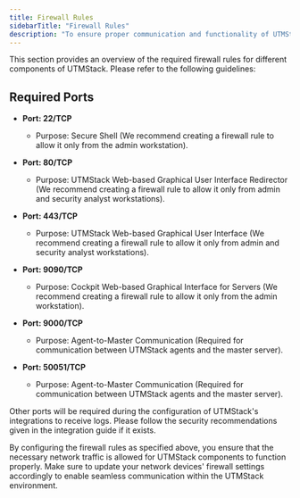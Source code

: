 ```yaml
---
title: Firewall Rules
sidebarTitle: "Firewall Rules"
description: "To ensure proper communication and functionality of UTMStack, it is important to configure the firewall rules on your network devices accordingly."
---
```


This section provides an overview of the required firewall rules for different components of UTMStack. Please refer to the following guidelines:

## Required Ports

- **Port: 22/TCP**
  - Purpose: Secure Shell (We recommend creating a firewall rule to allow it only from the admin workstation).

- **Port: 80/TCP**
  - Purpose: UTMStack Web-based Graphical User Interface Redirector (We recommend creating a firewall rule to allow it only from admin and security analyst workstations).

- **Port: 443/TCP**
  - Purpose: UTMStack Web-based Graphical User Interface (We recommend creating a firewall rule to allow it only from admin and security analyst workstations).

- **Port: 9090/TCP**
  - Purpose: Cockpit Web-based Graphical Interface for Servers (We recommend creating a firewall rule to allow it only from the admin workstation).

- **Port: 9000/TCP**
  - Purpose: Agent-to-Master Communication (Required for communication between UTMStack agents and the master server).

- **Port: 50051/TCP**
  - Purpose: Agent-to-Master Communication (Required for communication between UTMStack agents and the master server).

Other ports will be required during the configuration of UTMStack's integrations to receive logs. Please follow the security recommendations given in the integration guide if it exists.

By configuring the firewall rules as specified above, you ensure that the necessary network traffic is allowed for UTMStack components to function properly. Make sure to update your network devices' firewall settings accordingly to enable seamless communication within the UTMStack environment.
